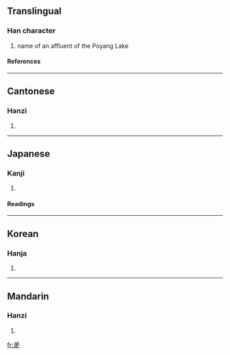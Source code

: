 ==Translingual==
===Han character===
{{Han char|rn=85|rad=水|as=08|sn=11|four=3711<sub>7</sub>|canj=水月日山 (EBAU)}}
# name of an affluent of the Poyang Lake
====References====
{{Han ref|kx=0630.070|dkj=17649|dj=1032.080|hdz=31656.010|uh=6DDD|ud=28125|bh=D5F3|bd=54771}}

----
==Cantonese==
===Hanzi===
{{yue-hanzi|jyut=|y=fei4}}
# {{defn|Cantonese}}

----
==Japanese==
===Kanji===
{{ja-kanji|grade=|rs=水08}}
# {{defn|Japanese}} 
====Readings====
{{ja-readings|on=[[ひ]] (hi), [[び]] (bi)|kun=}}

----
==Korean==
===Hanja===
{{ko-hanja|hangeul=비|eumhun=|rv=bi|mr=pi|y=pi}}
# {{defn|Korean}}

----
==Mandarin==
===Hanzi===
{{cmn-hanzi|pin=[[féi]] ([[fei2]]), [[sòng]] ([[song4]])|wg=fei<sup>2</sup>, sung<sup>4</sup>}}
# {{defn|Mandarin}}

[[fr:淝]]